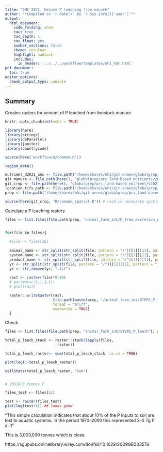 ```yaml
---
title: "OHI 2021: Excess P leaching from manure"
author: "*Compiled on `r date()` by `r Sys.info()['user']`*"
output: 
  html_document:
    code_folding: show
    toc: true
    toc_depth: 1
    toc_float: yes
    number_sections: false
    theme: cerulean
    highlight: haddock
    includes: 
      in_header: '../../../workflow/templates/ohi_hdr.html'
pdf_document:
  toc: true
editor_options: 
  chunk_output_type: console
---
```


## Summary 
Creates rasters for amount of P leached from livestock manure

```r
knitr::opts_chunk$set(echo = TRUE)

library(here)
library(stringr)
library(doParallel)
library(janitor)
library(countrycode)

source(here('workflow/R/common.R'))

region_data()

nutrient_d2021_anx <- file.path("/home/shares/ohi/git-annex/globalprep/_raw_data/FAOSTAT/manure_nutrient/d2021/")
git_manure <- file.path(here(), "globalprep/prs_land-based_nutrient/v2021/STEP2_manure")
git_crop <- file.path(here(), "globalprep/prs_land-based_nutrient/v2021/STEP1_crop")
location_tifs_path <- file.path("/home/shares/ohi/git-annex/globalprep/_raw_data/halpern_food_systems/d2021/animal_farm/location_tifs")
prep <- file.path("/home/shares/ohi/git-annex/globalprep/prs_land-based_nutrient/v2021")

source(here(git_crop, "R/common_spatial.R")) # read in necessary spatial files 

```

Calculate a P leaching rasters

```r
files <- list.files(file.path(prep, "animal_farm_int/P_from_excretion_manure"), full.names = TRUE)


for(file in files){
  
  #file <- files[30]
    
  animal_name <- str_split(str_split(file, pattern = "/")[[1]][11], pattern = "_")[[1]][1]
  system_name <- str_split(str_split(file, pattern = "/")[[1]][11], pattern = "_")[[1]][2]
  product_name <- str_split(str_split(file, pattern = "/")[[1]][11], pattern = "_")[[1]][3]
  yr <- str_split(str_split(file, pattern = "/")[[1]][11], pattern = "_")[[1]][6]
  yr <- str_remove(yr, ".tif")
  
  rast <- raster(file)*0.065
  # par(mar=c(1,1,1,1))
  # plot(rast)

  raster::writeRaster(rast,
                      file.path(paste(prep, "/animal_farm_int/STEP2_P_leach/", animal_name, "_", system_name, "_", product_name, "_", yr, ".tif",  sep = "")),
                      format = "GTiff",
                      overwrite = TRUE)
  }

```

Check 

```r

files <- list.files(file.path(prep, "animal_farm_int/STEP2_P_leach"), pattern = "2017", full.names = TRUE)

total_p_leach_stack <- raster::stack(lapply(files,
                        raster))

total_p_leach_raster<- sum(total_p_leach_stack, na.rm = TRUE)

plot(log(1+total_p_leach_raster))

cellStats(total_p_leach_raster, "sum")


# 2651073 tonnes P 

files_test <- files[12]

test <- raster(files_test)
plot(log(test+1)) ## looks good
```

"This simple calculation indicates that about 10% of the P inputs to soil are lost to aquatic systems. In the period 1970–2000 this represented 2–3 Tg P a−1"

This is 3,000,000 tonnes which is close.

https://agupubs.onlinelibrary.wiley.com/doi/full/10.1029/2009GB003576

